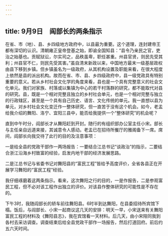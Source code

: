 ```yaml
---
---
---
```

title: 9月9日　阎部长的两条指示
---

在省、市（地）、县、乡四级地方政府中，以县最为重要。这个道理，连封建帝王都有深切的认识。清朝雍正皇帝登基之始，即谕全国知县：“县令乃亲民之官，吏治之始基也。贡赋狱讼，尔实司之，品秩虽卑，职任甚重。州县官贤，则民先受其利；州县官不仁，则民先受其害。”虽自清末新政以来，中国地方最末一级基层政权由县下移到乡镇。但乡镇虽名为一级政府，从其机构设置及职能来看，在很大程度上依然是县的派出机构。故而在省、市、县、乡四级政府中，县一级党政具有特别重要的意义。若从乡村社会文化学的角度来看，县也是一个具有完整意义的社会文化单元。我们对家族、村落或以集镇为中心的若干村落群的研究，都不能取代对县的研究。县，既是一个相对完整且独立的乡村社会单元，也是一个相对完整与独立的行政辖区，甚至是一个具有自己历史、语言、文化传统的单元。我一直想以县为单元，对乡村社会文化变迁作一整体研究，但一直苦于没有这个机会。如今，老孟给我介绍的舞阳、洛宁、宜阳三县中，能否给我提供一个“整体研究”的机会呢？

直到中午时分，阎部长才从舞阳赶到开封。随行的有组织部办公室主任小宋。部长与主任亲自远道来接，其诚意令人感动。老孟已在招待所餐厅的雅阁备下一席。席间，阎部长向我交待了此行的目的及注意事项：

一是给全县的党政干部作一两场报告：一要结合江总书记“谈政治”的指示，二要结合浙江沿海乡村致富的经验，启发内地干部的经济发展思路。

二是江总书记与省委书记对舞阳县的“富民工程”皆给予高度评价，全省各县正在开展学习舞阳的“富民工程”经验。

我仔细琢磨着这两条指示。看来，这次舞阳之行的目的，一是作报告，二是参观富民工程，但不必对该工程作出独立的评价。对该县作整体研究的可能性是不存在的。

下午3时，我随阎部长的轿车前往舞阳县。6时半到达舞阳，在县委招待所宾馆下榻。饭后，与阎部长、小宋一起商议这几天的安排：明天一早，小宋送来有关舞阳富民工程的材料及《舞阳县志》，我在宾馆看一天材料。后几天，由小宋陪同我到各村去采访调查。调查结束后给全县党政干部作一场报告，然后打道回府。前后约五六天时间。